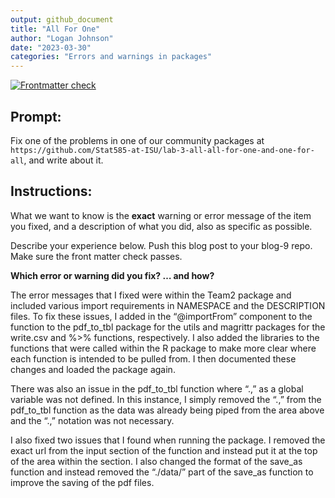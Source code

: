```yaml
---
output: github_document
title: "All For One"
author: "Logan Johnson"
date: "2023-03-30"
categories: "Errors and warnings in packages"
---
```


<!-- README.md is generated from README.Rmd. Please edit that file -->
<!-- badges: start -->
[![Frontmatter check](../../actions/workflows/check-yaml.yaml/badge.svg)](../../actions/workflows/check-yaml.yaml)
<!-- badges: end -->

## Prompt:

Fix one of the problems in one of our community packages at `https://github.com/Stat585-at-ISU/lab-3-all-all-for-one-and-one-for-all`, and write about it. 

## Instructions:

What we want to know is the **exact** warning or error message of the item you fixed, and a description of what you did, also as specific as possible. 

Describe your experience below. Push this blog post to your blog-9 repo. Make sure the front matter check passes.

**Which error or warning did you fix? ... and how?**

The error messages that I fixed were within the Team2 package and included various import requirements in NAMESPACE and the DESCRIPTION files. To fix these issues, I added in the "@importFrom" component to the function to the pdf_to_tbl package for the utils and magrittr packages for the write.csv and %>% functions, respectively. I also added the libraries to the functions that were called within the R package to make more clear where each function is intended to be pulled from. I then documented these changes and loaded the package again.

There was also an issue in the pdf_to_tbl function where ".," as a global variable was not defined. In this instance, I simply removed the ".," from the pdf_to_tbl function as the data was already being piped from the area above and the ".," notation was not necessary.

I also fixed two issues that I found when running the package. I removed the exact url from the input section of the function and instead put it at the top of the area within the section. I also changed the format of the save_as function and instead removed the "./data/" part of the save_as function to improve the saving of the pdf files.
